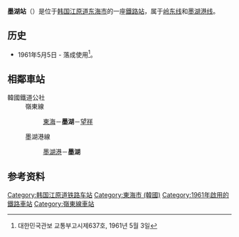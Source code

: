 {{citation style|time=2015-01-09T02:07:13+00:00}}
{{朝鮮半島車站資訊
|公司色 = #0066b3
|文字色 = 
|站名 = 墨湖站
|eng_name = Mukho
|圖片 =Mukho Station 20160804 171314.jpg
|pxl = 
|圖片說明 =车站站舍
|車站編號 = 
|前一站1 = [[东海站_(江原道)|东海]]
|前一站距離1 = 6.0
|後一站距離1 = 6.0
|後一站1 = [[望祥站|望祥]]
|距離1 =153.6
|起點站1 = [[荣州站|荣州]]
|所屬路線1 = [[岭东线|岭东线]]
|前一站2 = [[墨湖港站|墨湖港]]
|前一站距離2 = 0.8
|後一站距離2 = 
|後一站2 = 
|距離2 =5.9
|起點站2 = [[东海站_(江原道)|东海]]
|所屬路線2 = [[墨湖港线|墨湖港线]]
|諺文 = 묵호역
|朝鮮漢字 = 墨湖驛
|文觀部式 =Mukho-yeok
|馬-賴式 =
|副站名 = 
|停站路線數 = 2
|所屬公司 = [[韩国铁道公社|韩国铁道公社]]
|所在地 =[[江原道_(韩国)|江原道]][[东海市_(韩国)|东海市]]
|車站構造 = 地面車站
|月台配置 = 1面2线
|啟用年月日 =1961年5月5日
|廢站年月日 = 
|上下車人次 =
|統計年度 =
|轉車 = 
|備註 = 
|全寬備註 = 
}}

'''墨湖站'''（{{kor|諺=묵호역|漢=墨湖驛|羅=Mukho yeok|f=y}}）是位于[[韩国|韩国]][[江原道_(韩国)|江原道]][[东海市_(韩国)|东海市]]的一座[[鐵路站|鐵路站]]，属于[[岭东线|岭东线]]和[[墨湖港线|墨湖港线]]。

== 历史 ==
*1961年5月5日 - 落成使用<ref>대한민국관보 교통부고시제637호, 1961년 5월 3일</ref>。

== 相鄰車站 ==
;韓國鐵道公社
:嶺東線
::[[東海站_(韓國)|東海]]－'''墨湖'''－[[望祥站|望祥]]
:墨湖港線
::[[墨湖港站|墨湖港]]－'''墨湖'''

== 参考资料 ==
{{reflist}}

{{岭东线}}
{{墨湖港线}}
{{无穷花号}}

[[Category:韩国江原道铁路车站|Category:韩国江原道铁路车站]]
[[Category:東海市_(韓國)|Category:東海市 (韓國)]]
[[Category:1961年啟用的鐵路車站|Category:1961年啟用的鐵路車站]]
[[Category:嶺東線車站|Category:嶺東線車站]]